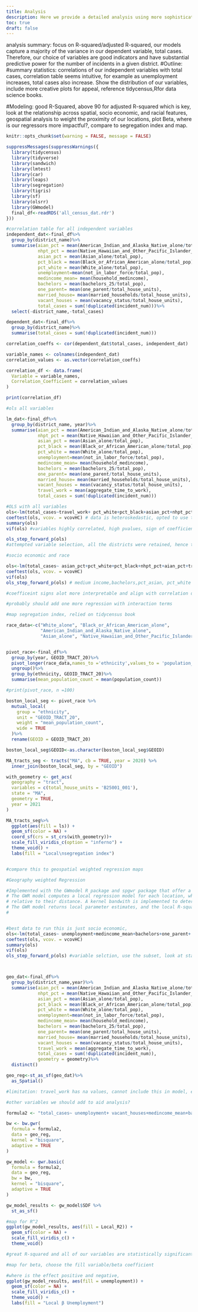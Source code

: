 ```yaml
---
title: Analysis
description: Here we provide a detailed analysis using more sophisticated statistics techniques.
toc: true
draft: false
---
```

analysis summary: focus on R-squared/adjusted R-squared, our models capture a majority of the variance in our dependent variable, total cases. Therefore, our choice of variables are good indicators and have substantial predictive power for the number of incidents in a given district. 
#Outline: 
#summary statistics: correlations of our independent variables with total cases, correlation table seems intuitive, for example as unemployment increases, total cases also increase. Show the distribution of our variables, include more creative plots for appeal, reference tidycensus,Rfor data science books. 

#Modeling: good R-Squared, above 90 for adjusted R-squared which is key, look at the relationship across spatial, socio economic, and racial features, geospatial analysis to weight the proximity of our locations, plot Beta, where is our regressors more impactful?, compare to segregation index and map. 
```r
knitr::opts_chunk$set(warning = FALSE, message = FALSE) 
```
    
```r

suppressMessages(suppressWarnings({
  library(tidycensus)
  library(tidyverse)
  library(sandwich)
  library(lmtest)
  library(car)
  library(leaps)
  library(segregation)
  library(tigris)
  library(sf)
  library(olsrr)
  library(GWmodel)
  final_df<-readRDS('all_census_dat.rdr')
}))

#correlation table for all independent variables
independent_dat<-final_df%>%
  group_by(district_name)%>%
  summarise(aian_pct = mean(American_Indian_and_Alaska_Native_alone/total_pop),
            nhpt_pct = mean(Native_Hawaiian_and_Other_Pacific_Islander_alone/total_pop), 
            asian_pct = mean(Asian_alone/total_pop),
            pct_black = mean(Black_or_African_American_alone/total_pop),
            pct_white = mean(White_alone/total_pop),
            unemployment=mean(not_in_labor_force/total_pop),
            medincome_mean= mean(household_medincome),
            bachelors = mean(bachelors_25/total_pop),
            one_parent= mean(one_parent/total_house_units),
            married_house= mean(married_households/total_house_units),
            vacant_houses = mean(vacancy_status/total_house_units),
            total_cases = sum(!duplicated(incident_num)))%>%
  select(-district_name,-total_cases)

dependent_dat<-final_df%>%
  group_by(district_name)%>%
  summarise(total_cases = sum(!duplicated(incident_num)))

correlation_coeffs <- cor(dependent_dat$total_cases, independent_dat)

variable_names <- colnames(independent_dat)
correlation_values <- as.vector(correlation_coeffs)

correlation_df <- data.frame(
  Variable = variable_names,
  Correlation_Coefficient = correlation_values
)

print(correlation_df)

```



```r
#ols all variables 

lm_dat<-final_df%>%
  group_by(district_name, year)%>%
  summarise(aian_pct = mean(American_Indian_and_Alaska_Native_alone/total_pop),
            nhpt_pct = mean(Native_Hawaiian_and_Other_Pacific_Islander_alone/total_pop), 
            asian_pct = mean(Asian_alone/total_pop),
            pct_black = mean(Black_or_African_American_alone/total_pop),
            pct_white = mean(White_alone/total_pop),
            unemployment=mean(not_in_labor_force/total_pop),
            medincome_mean= mean(household_medincome),
            bachelors = mean(bachelors_25/total_pop),
            one_parent= mean(one_parent/total_house_units),
            married_house= mean(married_households/total_house_units),
            vacant_houses = mean(vacancy_status/total_house_units),
            travel_work = mean(aggregate_time_to_work),
            total_cases = sum(!duplicated(incident_num)))

#OLS with all variables 
ols<-lm(total_cases~travel_work+ pct_white+pct_black+asian_pct+nhpt_pct+aian_pct+district_name+ unemployment+ medincome_mean+bachelors+one_parent+ vacant_houses+married_house, data = lm_dat)
coeftest(ols, vcov. = vcovHC) # data is heteroskedastic, opted to use the heteroskedastic robust standard errors 
summary(ols) 
vif(ols) #variables highly correlated, high pvalues, sign of coefficients opposite of their correlation,where you live is the best predictor of the total number of cases, 

ols_step_forward_p(ols)
#attempted variable selection, all the districts were retained, hence their predictive power, travel_work, income, married households also selected based on their significance, 

```


```r
#socio economic and race 

ols<-lm(total_cases~ asian_pct+pct_white+pct_black+nhpt_pct+aian_pct+travel_work+unemployment+medincome_mean+bachelors+one_parent+married_house, data = lm_dat)
coeftest(ols, vcov. = vcovHC)
vif(ols)
ols_step_forward_p(ols) # medium income,bachelors,pct_asian, pct_white significant 5% level, one_parent,travel_work at 10%

#coefficeint signs alot more interpretable and align with correlation direction, 

#probably should add one more regression with interaction terms 

```


```r

#map segregation index, relied on tidycensus book 

race_data<-c("White_alone", "Black_or_African_American_alone",
             "American_Indian_and_Alaska_Native_alone",
             "Asian_alone", "Native_Hawaiian_and_Other_Pacific_Islander_alone")


pivot_race<-final_df%>%
  group_by(year, GEOID_TRACT_20)%>%
  pivot_longer(race_data,names_to ='ethnicity',values_to = 'population_count')%>%
  ungroup()%>%
  group_by(ethnicity, GEOID_TRACT_20)%>%
  summarise(mean_population_count = mean(population_count))

#print(pivot_race, n =100)

boston_local_seg <- pivot_race %>%
  mutual_local(
    group = "ethnicity",
    unit = "GEOID_TRACT_20",
    weight = "mean_population_count", 
    wide = TRUE
  )%>%
  rename(GEOID = GEOID_TRACT_20)

boston_local_seg$GEOID<-as.character(boston_local_seg$GEOID)

MA_tracts_seg <- tracts("MA", cb = TRUE, year = 2020) %>%
  inner_join(boston_local_seg, by = "GEOID") 

with_geometry <- get_acs(
  geography = "tract",
  variables = c(total_house_units = 'B25001_001'),
  state = "MA",
  geometry = TRUE,
  year = 2021
)

MA_tracts_seg%>%
  ggplot(aes(fill = ls)) + 
  geom_sf(color = NA) + 
  coord_sf(crs = st_crs(with_geometry))+
  scale_fill_viridis_c(option = "inferno") + 
  theme_void() + 
  labs(fill = "Local\nsegregation index")


#compare this to geospatial weighted regression maps 

```


```r

#Geography weighted Regression 

#Implemented with the GWmodel R package and spgwr package that offer a methods for a geographical robust weighted regreession
# The GWR model computes a local regression model for each location, while including a distance decay function, or a weight added to sum of linear combinations which specifies how observations outside the current location will be weighted
# relative to their distance. A kernel bandwith is implemented to determine the cutoff distnace for observations that will be included for a locations set of linear combinations
# The GWR model returns local parameter estimates, and the local R-squared quatifying how much variance was captured in a given area. We plot the R-squared statistic for each location in our data below
#


#best data to run this is just socio economic,
ols<-lm(total_cases~ unemployment+medincome_mean+bachelors+one_parent+ vacant_houses+married_house, data = lm_dat)
coeftest(ols, vcov. = vcovHC)
summary(ols)
vif(ols)
ols_step_forward_p(ols) #variable selction, use the subset, look at statistically significant variables, unemployment has good predictive power  



geo_dat<-final_df%>%
  group_by(district_name,year)%>%
  summarise(aian_pct = mean(American_Indian_and_Alaska_Native_alone/total_pop),
            nhpt_pct = mean(Native_Hawaiian_and_Other_Pacific_Islander_alone/total_pop), 
            asian_pct = mean(Asian_alone/total_pop),
            pct_black = mean(Black_or_African_American_alone/total_pop),
            pct_white = mean(White_alone/total_pop),
            unemployment=mean(not_in_labor_force/total_pop),
            medincome_mean= mean(household_medincome),
            bachelors = mean(bachelors_25/total_pop),
            one_parent= mean(one_parent/total_house_units),
            married_house= mean(married_households/total_house_units),
            vacant_houses = mean(vacancy_status/total_house_units),
            travel_work = mean(aggregate_time_to_work),
            total_cases = sum(!duplicated(incident_num)),
            geometry = geometry)%>%
  distinct()

geo_reg<-st_as_sf(geo_dat)%>%
  as_Spatial()

#limitation: travel_work has na values, cannot include this in model, even though it would be great to have that plotted 

#other variables we should add to aid analysis?

formula2 <- "total_cases~ unemployment+ vacant_houses+medincome_mean+bachelors+one_parent+married_house"

bw <- bw.gwr(
  formula = formula2, 
  data = geo_reg, 
  kernel = "bisquare",
  adaptive = TRUE
)

gw_model <- gwr.basic(
  formula = formula2, 
  data = geo_reg, 
  bw = bw,
  kernel = "bisquare",
  adaptive = TRUE
)

gw_model_results <- gw_model$SDF %>%
  st_as_sf() 

#map for R^2
ggplot(gw_model_results, aes(fill = Local_R2)) + 
  geom_sf(color = NA) + 
  scale_fill_viridis_c() + 
  theme_void()

#great R-squared and all of our variables are statistically significant at least 10% level, this is good

#map for beta, choose the fill variable/beta coefficient 

#where is the effect positive and negative, 
ggplot(gw_model_results, aes(fill = unemployment)) + 
  geom_sf(color = NA) + 
  scale_fill_viridis_c() + 
  theme_void() + 
  labs(fill = "Local β Unemployment")





```

